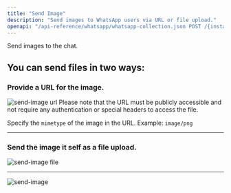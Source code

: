 ```yaml
---
title: "Send Image"
description: "Send images to WhatsApp users via URL or file upload."
openapi: "/api-reference/whatsapp/whatsapp-collection.json POST /{instance}/send-image"
---
```


Send images to the chat.

## You can send files in two ways:

### Provide a URL for the image.

<Frame>
<img src="/images/docs/whatsapp/img/send-image-url.png" alt="send-image url" />
</Frame>

<Warning>
  Please note that the URL must be publicly accessible and not require any authentication or special headers to access the file.

  Specify the `mimetype` of the image in the URL. Example: `image/png`
</Warning>

***

### Send the image it self as a file upload.

<Frame>
<img src="/images/docs/whatsapp/img/send-image-file.jpeg" alt="send-image file" />
</Frame>

***

<Frame>
<img src="/images/docs/whatsapp/img/send-image.png" alt="send-image" />
</Frame>
